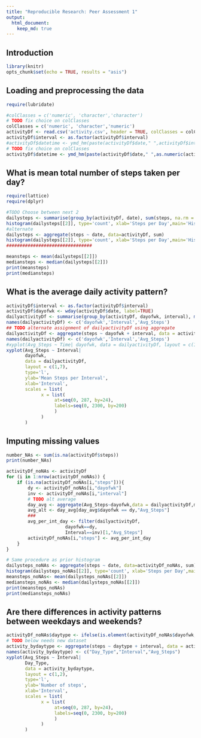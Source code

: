 ```yaml
---
title: "Reproducible Research: Peer Assessment 1"
output: 
  html_document:
    keep_md: true
---
```

## Introduction
```r
library(knitr)
opts_chunk$set(echo = TRUE, results = "asis")
```


## Loading and preprocessing the data

```r
require(lubridate)

#colClasses = c('numeric', 'character','character')
# TODO fix choice on colClasses
colClasses = c('numeric', 'character','numeric')
activityDf <- read.csv('activity.csv', header = TRUE, colClasses = colClasses)
activityDf$interval <- as.factor(activityDf$interval)
#activityDf$datetime <- ymd_hm(paste(activityDf$date," ",activityDf$interval %/% 100,':', activityDf$interval %% 100))
# TODO fix choice on colClasses
activityDf$datetime <- ymd_hm(paste(activityDf$date," ",as.numeric(activityDf$interval) %/% 100,':', as.numeric(activityDf$interval) %% 100))

```

## What is mean total number of steps taken per day?
```r
require(lattice)
require(dplyr)

#TODO Choose between next 2
dailysteps <- summarise(group_by(activityDf, date), sum(steps, na.rm = TRUE))
histogram(dailysteps[[2]], type='count', xlab='Steps per Day',main='Histogram of Steps per Day', ylab='Number of Days', nint=30 )
#alternate
dailysteps <- aggregate(steps ~ date, data=activityDf, sum)
histogram(dailysteps[[2]], type='count', xlab='Steps per Day',main='Histogram of Steps per Day', ylab='Number of Days', nint=30 )
################################

meansteps <- mean(dailysteps[[2]])
mediansteps <- median(dailysteps[[2]])
print(meansteps)
print(mediansteps)
```


## What is the average daily activity pattern?
```r
activityDf$interval <- as.factor(activityDf$interval)
activityDf$dayofwk <- wday(activityDf$date, label=TRUE)
dailyactivityDf <- summarise(group_by(activityDf, dayofwk, interval), mean(steps, na.rm = TRUE))
names(dailyactivityDf) <- c('dayofwk','Interval','Avg_Steps')
## TODO alternate assignment of dailyactivityDf using aggregate
dailyactivityDf <- aggregate(steps ~ dayofwk + interval, data = activityDf, mean)
names(dailyactivityDf) <- c('dayofwk','Interval','Avg_Steps')
#xyplot(Avg_Steps ~ Time| dayofwk, data = dailyactivityDf, layout = c(1,7), type='l', ylab='Mean Steps per Interval', xlab='Time Interval')
xyplot(Avg_Steps ~ Interval| 
       dayofwk, 
       data = dailyactivityDf, 
       layout = c(1,7), 
       type='l', 
       ylab='Mean Steps per Interval', 
       xlab='Interval',
       scales = list(
		     x = list(
			      at=seq(0, 287, by=24),
			      labels=seq(0, 2300, by=200)
			      )
		     )
       )
```
################################################################################

## Imputing missing values
```r
number_NAs <- sum(is.na(activityDf$steps))
print(number_NAs)

activityDf_noNAs <- activityDf
for (i in 1:nrow(activityDf_noNAs)) {
	if (is.na(activityDf_noNAs[i,"steps"])){
		dy <- activityDf_noNAs[i,"dayofwk"]
		inv <- activityDf_noNAs[i,"interval"]
		# TODO alt average
		day_avg <- aggregate(Avg_Steps~dayofwk,data = dailyactivityDf,mean)
		avg_alt <- day_avg[day_avg$dayofwk == dy,"Avg_Steps"]
		###
		avg_per_int_day <- filter(dailyactivityDf, 
					  dayofwk==dy, 
					  Interval==inv)[1,"Avg_Steps"]
		activityDf_noNAs[i,"steps"] <- avg_per_int_day
	}
}

# Same procedure as prior histogram
dailysteps_noNAs <- aggregate(steps ~ date, data=activityDf_noNAs, sum)
histogram(dailysteps_noNAs[[2]], type='count', xlab='Steps per Day',main='Histogram of Steps per Day', ylab='Number of Days', nint=30 )
meansteps_noNAs<- mean(dailysteps_noNAs[[2]])
mediansteps_noNAs <- median(dailysteps_noNAs[[2]])
print(meansteps_noNAs)
print(mediansteps_noNAs)

```


## Are there differences in activity patterns between weekdays and weekends?
```r
activityDf_noNAs$daytype <- ifelse(is.element(activityDf_noNAs$dayofwk,c('Sat','Sun')),'weekend','weekday')
# TODO below needs new dataset
activity_bydaytype <- aggregate(steps ~ daytype + interval, data = activityDf_noNAs, mean)
names(activity_bydaytype) <- c("Day_Type","Interval","Avg_Steps")
xyplot(Avg_Steps ~ Interval| 
       Day_Type, 
       data = activity_bydaytype, 
       layout = c(1,2), 
       type='l', 
       ylab='Number of steps', 
       xlab='Interval',
       scales = list(
		     x = list(
			      at=seq(0, 287, by=24),
			      labels=seq(0, 2300, by=200)
			      )
		     )
       )
```
